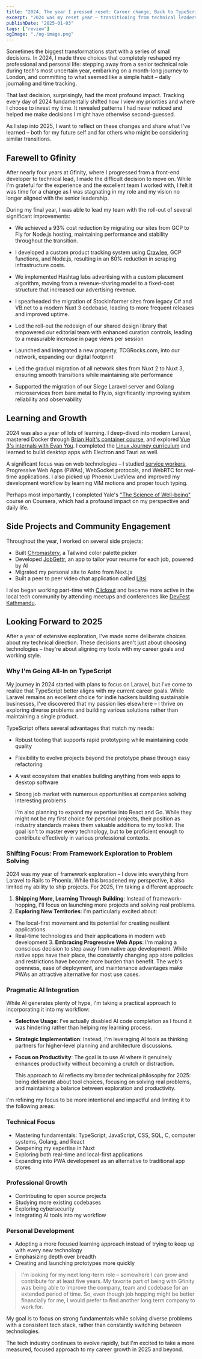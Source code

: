 ```yaml
---
title: "2024, The year I pressed reset: Career change, Back to TypeScript (for now) and new habits"
excerpt: "2024 was my reset year – transitioning from technical leadership to rediscovering my path as a developer. After exploring countless frameworks and leading major infrastructure projects, I learned that progress isn't about chasing every new technology. For 2025, I'm choosing focus: TypeScript, PWAs, and solving problems that matter."
publishDate: "2025-01-03"
tags: ["review"]
ogImage: "./og-image.png"
---
```


Sometimes the biggest transformations start with a series of small decisions. In 2024, I made three choices that completely reshaped my professional and personal life: stepping away from a senior technical role during tech's most uncertain year, embarking on a month-long journey to London, and committing to what seemed like a simple habit – daily journaling and time tracking.

That last decision, surprisingly, had the most profound impact. Tracking every day of 2024 fundamentally shifted how I view my priorities and where I choose to invest my time. It revealed patterns I had never noticed and helped me make decisions I might have otherwise second-guessed.

As I step into 2025, I want to reflect on these changes and share what I've learned – both for my future self and for others who might be considering similar transitions.

## Farewell to Gfinity

After nearly four years at Gfinity, where I progressed from a front-end developer to technical lead, I made the difficult decision to move on. While I'm grateful for the experience and the excellent team I worked with, I felt it was time for a change as I was stagnating in my role and my vision no longer aligned with the senior leadership.

During my final year, I was able to lead my team with the roll-out of several significant improvements:

- We achieved a 93% cost reduction by migrating our sites from GCP to Fly for Node.js hosting, maintaining performance and stability throughout the transition.
- I developed a custom product tracking system using [Crawlee](https://crawlee.dev/), GCP functions, and Node.js, resulting in an 80% reduction in scraping infrastructure costs.
- We implemented Hashtag labs advertising with a custom placement algorithm, moving from a revenue-sharing model to a fixed-cost structure that increased our advertising revenue.
- I spearheaded the migration of StockInformer sites from legacy C# and VB.net to a modern Nuxt 3 codebase, leading to more frequent releases and improved uptime.

- Led the roll-out the redesign of our shared design library that empowered our editorial team with enhanced curation controls, leading to a measurable increase in page views per session
- Launched and integrated a new property, TCGRocks.com, into our network, expanding our digital footprint
- Led the gradual migration of all network sites from Nuxt 2 to Nuxt 3, ensuring smooth transitions while maintaining site performance
- Supported the migration of our Siege Laravel server and Golang microservices from bare metal to Fly.io, significantly improving system reliability and observability

## Learning and Growth

2024 was also a year of lots of learning. I deep-dived into modern Laravel, mastered Docker through [Brian Holt's container course](https://frontendmasters.com/courses/complete-intro-containers-v2/), and explored [Vue 3's internals with Evan You](https://www.vuemastery.com/courses/vue3-deep-dive-with-evan-you/vue3-overview/). I completed the [Linux Journey curriculum](https://linuxjourney.com/) and learned to build desktop apps with Electron and Tauri as well.

A significant focus was on web technologies – I studied [service workers](https://mastery.games/serviceworkies/), Progressive Web Apps (PWAs), WebSocket protocols, and WebRTC for real-time applications. I also picked up Phoenix LiveView and improved my development workflow by learning VIM motions and proper touch typing.

Perhaps most importantly, I completed Yale's ["The Science of Well-being"](https://www.coursera.org/learn/the-science-of-well-being) course on Coursera, which had a profound impact on my perspective and daily life.

## Side Projects and Community Engagement

Throughout the year, I worked on several side projects:

- Built [Chromastery](https://chromastery.vercel.app/), a Tailwind color palette picker
- Developed [JobGettr](jobgettr.vercel.app/), an app to tailor your resume for each job, powered by AI
- Migrated my personal site to Astro from Next.js
- Built a peer to peer video chat application called [Litsi](https://litsi.fly.dev/)

I also began working part-time with [Clickout](https://clickout.com/) and became more active in the local tech community by attending meetups and conferences like [DevFest Kathmandu](https://gdg.community.dev/events/details/google-gdg-kathmandu-presents-devfest-kathmandu-2024/).

## Looking Forward to 2025

After a year of extensive exploration, I've made some deliberate choices about my technical direction. These decisions aren't just about choosing technologies – they're about aligning my tools with my career goals and working style.

### Why I'm Going All-In on TypeScript

My journey in 2024 started with plans to focus on Laravel, but I've come to realize that TypeScript better aligns with my current career goals. While Laravel remains an excellent choice for indie hackers building sustainable businesses, I've discovered that my passion lies elsewhere – I thrive on exploring diverse problems and building various solutions rather than maintaining a single product.

TypeScript offers several advantages that match my needs:

- Robust tooling that supports rapid prototyping while maintaining code quality
- Flexibility to evolve projects beyond the prototype phase through easy refactoring
- A vast ecosystem that enables building anything from web apps to desktop software
- Strong job market with numerous opportunities at companies solving interesting problems

  I'm also planning to expand my expertise into React and Go. While they might not be my first choice for personal projects, their position as industry standards makes them valuable additions to my toolkit. The goal isn't to master every technology, but to be proficient enough to contribute effectively in various professional contexts.

### Shifting Focus: From Framework Exploration to Problem Solving

2024 was my year of framework exploration – I dove into everything from Laravel to Rails to Phoenix. While this broadened my perspective, it also limited my ability to ship projects. For 2025, I'm taking a different approach:

1.  **Shipping More, Learning Through Building**: Instead of framework-hopping, I'll focus on launching more projects and solving real problems.
2.  **Exploring New Territories**: I'm particularly excited about:

- The local-first movement and its potential for creating resilient applications
- Real-time technologies and their applications in modern web development 3. **Embracing Progressive Web Apps**: I'm making a conscious decision to step away from native app development. While native apps have their place, the constantly changing app store policies and restrictions have become more burden than benefit. The web's openness, ease of deployment, and maintenance advantages make PWAs an attractive alternative for most use cases.

### Pragmatic AI Integration

While AI generates plenty of hype, I'm taking a practical approach to incorporating it into my workflow:

- **Selective Usage**: I've actually disabled AI code completion as I found it was hindering rather than helping my learning process.
- **Strategic Implementation**: Instead, I'm leveraging AI tools as thinking partners for higher-level planning and architecture discussions.
- **Focus on Productivity**: The goal is to use AI where it genuinely enhances productivity without becoming a crutch or distraction.

  This approach to AI reflects my broader technical philosophy for 2025: being deliberate about tool choices, focusing on solving real problems, and maintaining a balance between exploration and productivity.

I'm refining my focus to be more intentional and impactful and limiting it to the following areas:

### Technical Focus

- Mastering fundamentals: TypeScript, JavaScript, CSS, SQL, C, computer systems, Golang, and React
- Deepening my expertise in Nuxt
- Exploring both real-time and local-first applications
- Expanding into PWA development as an alternative to traditional app stores

### Professional Growth

- Contributing to open source projects
- Studying more existing codebases
- Exploring cybersecurity
- Integrating AI tools into my workflow

### Personal Development

- Adopting a more focused learning approach instead of trying to keep up with every new technology
- Emphasizing depth over breadth
- Creating and launching prototypes more quickly

> I'm looking for my next long-term role – somewhere I can grow and contribute for at least five years. My favorite part of being with Gfinity was being able to improve the company, team and codebase for an extended period of time. So, even though job hopping might be better financially for me, I would prefer to find another long term company to work for.

My goal is to focus on strong fundamentals while solving diverse problems with a consistent tech stack, rather than constantly switching between technologies.

The tech industry continues to evolve rapidly, but I'm excited to take a more measured, focused approach to my career growth in 2025 and beyond.
